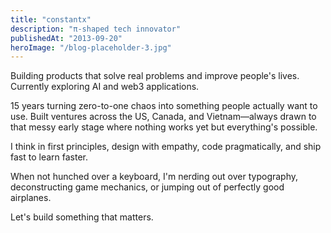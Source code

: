 ```yaml
---
title: "constantx"
description: "π-shaped tech innovator"
publishedAt: "2013-09-20"
heroImage: "/blog-placeholder-3.jpg"
---
```


Building products that solve real problems and improve people's lives. Currently exploring AI and web3 applications.

15 years turning zero-to-one chaos into something people actually want to use. Built ventures across the US, Canada, and Vietnam—always drawn to that messy early stage where nothing works yet but everything's possible.

I think in first principles, design with empathy, code pragmatically, and ship fast to learn faster.

When not hunched over a keyboard, I'm nerding out over typography, deconstructing game mechanics, or jumping out of perfectly good airplanes.

Let's build something that matters.

